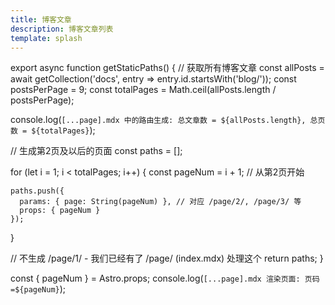 ```yaml
---
title: 博客文章
description: 博客文章列表
template: splash
---
```



export async function getStaticPaths() {
  // 获取所有博客文章
  const allPosts = await getCollection('docs', entry => entry.id.startsWith('blog/'));
  const postsPerPage = 9;
  const totalPages = Math.ceil(allPosts.length / postsPerPage);
  
  console.log(`[...page].mdx 中的路由生成: 总文章数 = ${allPosts.length}, 总页数 = ${totalPages}`);
  
  // 生成第2页及以后的页面
  const paths = [];
  
  for (let i = 1; i < totalPages; i++) {
    const pageNum = i + 1; // 从第2页开始
    
    paths.push({
      params: { page: String(pageNum) }, // 对应 /page/2/, /page/3/ 等
      props: { pageNum }
    });
  }
  
  // 不生成 /page/1/ - 我们已经有了 /page/ (index.mdx) 处理这个
  return paths;
}

const { pageNum } = Astro.props;
console.log(`[...page].mdx 渲染页面: 页码=${pageNum}`);

<HomePage pageNum={pageNum} /> 
